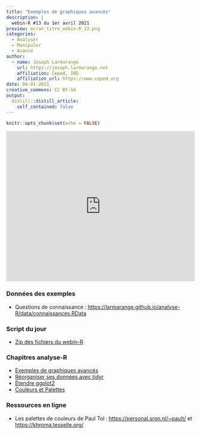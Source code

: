 ```yaml
---
title: "Exemples de graphiques avancés"
description: |
  webin-R #13 du 1er avril 2021
preview: ecran_titre_webin-R_13.png
categories:
  - Analyser
  - Manipuler
  - Avancé
author:
  - name: Joseph Larmarange
    url: https://joseph.larmarange.net
    affiliation: Ceped, IRD
    affiliation_url: https://www.ceped.org
date: 04-01-2021
creative_commons: CC BY-SA
output:
  distill::distill_article:
    self_contained: false
---
```



```r
knitr::opts_chunk$set(echo = FALSE)
```


<iframe width="100%" height="400" src="https://www.youtube.com/embed/5sD4Z8bTlMM" frameborder="0" allow="accelerometer; autoplay; clipboard-write; encrypted-media; gyroscope; picture-in-picture" allowfullscreen></iframe>

### Données des exemples

- Questions de connaissance : <https://larmarange.github.io/analyse-R/data/connaissances.RData>

### Script du jour

- [Zip des fichiers du webin-R](https://github.com/larmarange/webin-R/raw/main/_posts/2021-04-01-exemples-de-graphiques-avances/webin-R-13.zip)

### Chapitres analyse-R

- [Exemples de graphiques avancés](https://larmarange.github.io/analyse-R/exemples-graphiques-avances.html)
- [Réorganiser ses données avec tidyr](https://larmarange.github.io/analyse-R/reorganiser-ses-donnees-avec-tidyr.html)
- [Étendre ggplot2](https://larmarange.github.io/analyse-R/etendre-ggplot2.html)
- [Couleurs et Palettes](https://larmarange.github.io/analyse-R/couleurs.html)

### Ressources en ligne

- Les palettes de couleurs de Paul Tol : <https://personal.sron.nl/~pault/> et <https://khroma.tesselle.org/>
